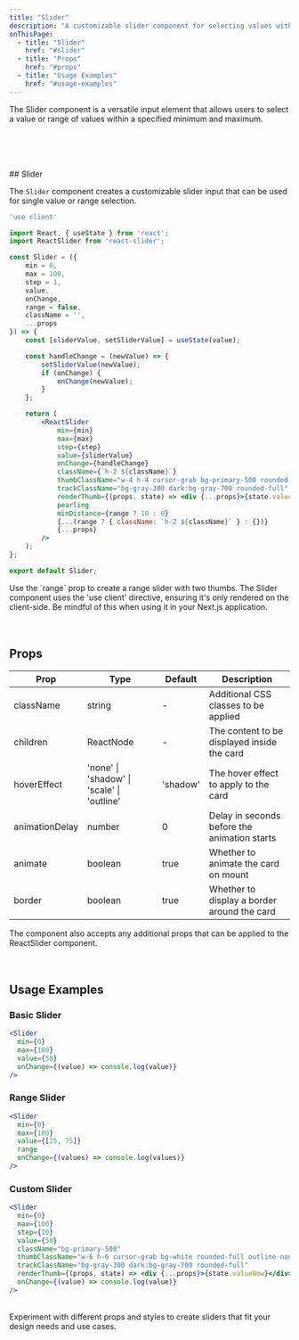 ```yaml
---
title: "Slider"
description: "A customizable slider component for selecting values within a range"
onThisPage:
  - title: "Slider"
    href: "#slider"
  - title: "Props"
    href: "#props"
  - title: "Usage Examples"
    href: "#usage-examples"
---
```


The Slider component is a versatile input element that allows users to select a value or range of values within a specified minimum and maximum.

<br/>
<Divider />
<br/>
<br />

<div class="flex items-center gap-4 max-md:flex-col">
    <Slider
        min={0}
        max={100}
        step={1}
        defaultValue={50}
        valuePosition="left"
        showValue={true}
        showLabels={true}
        className="my-4"
    />
    <Slider
        min={0}
        max={100}
        step={1}
        defaultValue={50}
        valuePosition="right"
        showValue={true}
        className="my-4"
    />
</div>

<br />

<div id="slider" />
## Slider

The `Slider` component creates a customizable slider input that can be used for single value or range selection.

```jsx
'use client'

import React, { useState } from 'react';
import ReactSlider from 'react-slider';

const Slider = ({
    min = 0,
    max = 100,
    step = 1,
    value,
    onChange,
    range = false,
    className = '',
    ...props
}) => {
    const [sliderValue, setSliderValue] = useState(value);

    const handleChange = (newValue) => {
        setSliderValue(newValue);
        if (onChange) {
            onChange(newValue);
        }
    };

    return (
        <ReactSlider
            min={min}
            max={max}
            step={step}
            value={sliderValue}
            onChange={handleChange}
            className={`h-2 ${className}`}
            thumbClassName="w-4 h-4 cursor-grab bg-primary-500 rounded-full outline-none"
            trackClassName="bg-gray-300 dark:bg-gray-700 rounded-full"
            renderThumb={(props, state) => <div {...props}>{state.valueNow}</div>}
            pearling
            minDistance={range ? 10 : 0}
            {...(range ? { className: `h-2 ${className}` } : {})}
            {...props}
        />
    );
};

export default Slider;
```

<Tip>
    Use the `range` prop to create a range slider with two thumbs.
</Tip>
<Warning>
    The Slider component uses the 'use client' directive, ensuring it's only rendered on the client-side. Be mindful of this when using it in your Next.js application.
</Warning>

<br/>
<br/>
<Divider />
<br/>

<div id="props" />

## Props

| Prop | Type | Default | Description |
|------|------|---------|-------------|
| className | string | - | Additional CSS classes to be applied |
| children | ReactNode | - | The content to be displayed inside the card |
| hoverEffect | 'none' \| 'shadow' \| 'scale' \| 'outline' | 'shadow' | The hover effect to apply to the card |
| animationDelay | number | 0 | Delay in seconds before the animation starts |
| animate | boolean | true | Whether to animate the card on mount |
| border | boolean | true | Whether to display a border around the card |

<Info>
    The component also accepts any additional props that can be applied to the ReactSlider component.
</Info>

<br/>
<br/>
<Divider />
<br/>

<div id="usage-examples" />

## Usage Examples

### Basic Slider

```jsx
<Slider
  min={0}
  max={100}
  value={50}
  onChange={(value) => console.log(value)}
/>
```

### Range Slider

```jsx
<Slider
  min={0}
  max={100}
  value={[25, 75]}
  range
  onChange={(values) => console.log(values)}
/>
```

### Custom Slider

```jsx
<Slider
  min={0}
  max={100}
  step={10}
  value={50}
  className="bg-primary-500"
  thumbClassName="w-6 h-6 cursor-grab bg-white rounded-full outline-none"
  trackClassName="bg-gray-300 dark:bg-gray-700 rounded-full"
  renderThumb={(props, state) => <div {...props}>{state.valueNow}</div>}
  onChange={(value) => console.log(value)}
/>
```
<br/>
<Tip>
    Experiment with different props and styles to create sliders that fit your design needs and use cases.
</Tip>

<br/>
<br/>